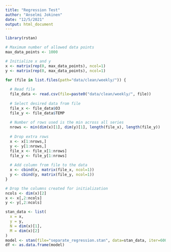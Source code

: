```yaml
---
title: "Regression Test"
author: "Anselmi Jokinen"
date: "12/5/2021"
output: html_document
---
```


```r
library(rstan)
```

```r
# Maximum number of allowed data points
max_data_points <- 1000

# Initialize x and y
x <- matrix(rep(0, max_data_points), ncol=1)
y <- matrix(rep(0, max_data_points), ncol=1)

for (file in list.files(path="data/clean/weekly/")) {
  
  # Read file
  file_data <- read.csv(file=paste0("data/clean/weekly/", file))
  
  # Select desired data from file
  file_x <- file_data$O3
  file_y <- file_data$TEMP
  
  # Number of rows used is the min across all series
  nrows <- min(dim(x)[1], dim(y)[1], length(file_x), length(file_y))
  
  # Drop extra rows
  x <- x[1:nrows,]
  y <- y[1:nrows,]
  file_x <- file_x[1:nrows]
  file_y <- file_y[1:nrows]
  
  # Add column from file to the data
  x <- cbind(x, matrix(file_x, ncol=1))
  y <- cbind(y, matrix(file_y, ncol=1))
}

# Drop the columns created for initialization
ncols <- dim(x)[2]
x <- x[,2:ncols]
y <- y[,2:ncols]
```

```r
stan_data <- list(
  x = x,
  y = y,
  N = dim(x)[1],
  M = dim(x)[2]
)
model <- stan(file="separate_regression.stan", data=stan_data, iter=6000)
df <- as.data.frame(model)
```